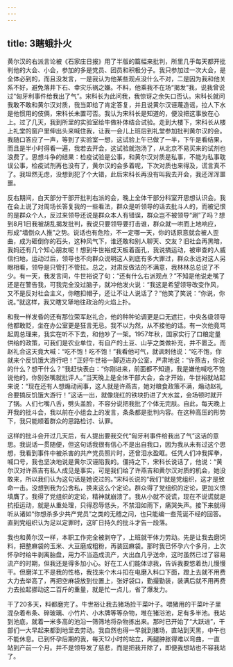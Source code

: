 ```yaml
---
---
---
```

title: 3瞎蛾扑火
---




黄尔汉的右派言论被《石家庄日报》用了半版的篇幅来批判，所里几乎每天都开批判他的大会、小会，参加的多是党员、团员和积极分子。我只参加过一次大会，是全体必到的，而且没发言，一是我认为他某些观点没什么不对，二是因为我和他关系不好，避免落井下石、幸灾乐祸之嫌。不料，他乘我不在场“揭发”我，说我曾说过“匈牙利事件给我出了气”。宋科长为此问我，我惊讶之余矢口否认。宋科长就问我敢不敢和黄尔汉对质，我当即给了肯定答复，并且说黄尔汉诬蔑造谣，拉人下水是他惯用的伎俩，宋科长未置可否。我认为宋科长是知道的，便没把这事放在心上。过了几天，我到所里的实验室给牛做补体结合试验。走到大楼下，宋科长从楼上礼堂的窗户里伸出头来喊住我，让我一会儿上班后到礼堂参加批判黄尔汉的会。我随口答应了一声，等到了实验室一想，这试验上午已做了一半，下午是看结果，而且是半小时得看一遍，我若去开会，这试验就泡汤了，从北京不易买来的试剂也浪费了。思想斗争的结果：检疫试验是公事，和黄尔汉对质是私事，不能为私事耽误公事，检疫试剂再也没有了，黄尔汉的会多着呢，下次对质也来得及，谎言真不了。我坦然无虑，没想到犯了个大错，此后宋科长再没有叫我去开会，我还浑浑噩噩。

反右期间，白天部分干部开批判右派的会，晚上全体干部分科室开思想认识会。我在会上说了对周场长答复我的一些看法，群众是听领导的话去批斗人的，而被记恨的是群众个人，反过来领导还说是群众本人有错误，群众岂不被领导“涮”了吗？想到8月1日我被胡乱揭发批判，我说只要领导要打击谁，群众就一哄而上地响应，形成“墙倒众人推”之势。说话也有危险，不一定哪一天，你的话原意就会被人歪曲，成为砸倒你的石头，这种风气下，谁还敢和别人聊天、交友？旧社会再黑暗，我妈还有几个知心朋友呢！想到牛世裕成天板着面孔，我说搞运动，被审查的人威信扫地，运动过后，领导也不向群众说明这人到底有多大罪过，群众永远对这人另眼相看，领导是只管打不管拉。总之，对肃反做法的不满意，我林林总总说了不少。有一天，我发言间，牛世裕说了句：“还有什么右派观点？”不知是他说走嘴了还是在警告我，可我完全没过脑子，就冲他发火说：“我这是希望领导改变作风，又不是反对社会主义，你瞎扣帽子，还让不让人说话了？”他笑了笑说：“你说，你说。”就这样，我又瞎又犟地往政治的火焰上扑。

和我一样发昏的还有那位荣军赵礼合，他的种种论调更是口无遮拦，中央各级领导他都敢贬，坐在办公室更是狂言无忌。我不以为然，从不接他的话。有一次他竟骂起周总理来，我实在听不下去，和他吵了一架。1957年秋，国家实行了口粮定量供给的政策，可我们是农业单位，有自产的土豆、山芋之类做补充，并不匮乏。而赵礼合这天竟大喊：“吃不饱！吃不饱！”我看他可气，就讽刺他说：“吃不饱，你就来个反饥饿大游行吧！”正好牛世裕一脚迈进办公室，严肃地说：“许燕吉，你说的什么？想干什么？”我赶快表白：“你刚进来，前面都不知道，我是嫌他喊吃不饱说他的，你别张嘴就批评人。”当天晚上是全体干部大会，会才开始，牛世裕就站起来说：“现在还有人想煽动闹事，这人就是许燕吉，她对粮食政策不满，煽动赵礼合要搞反饥饿大游行！”这话一出，就像烧红的铁块扔进了大水盆，会场顿时就开了锅。人们七嘴八舌，劈头盖脸，不容分说把我批了个体无完肤。自此，每天晚上开我的批斗会，我以前在小组会上的发言，条条都是批判内容。在这种高压的形势下，我只能顺着群众的思路检讨、认罪。

这样的批斗会开过几天后，有人提出要我交代“匈牙利事件给我出了气”这话的意思。我说话一贯随便，但这句话我很有信心不是出自我口，因为我从未有过这个思想，我看到事件中被杀害的共产党员照片时，还曾泪水盈眶。任凭人们冲我挥拳，喊口号，我也坚决地说是黄尔汉诬陷我的。僵持之下，宋科长说话了，他说：“黄尔汉对许燕吉有私人成见是事实，可是我们给了许燕吉和黄尔汉对质的机会，她没敢来，所以我们认为这句话是她说过的。”宋科长说的“我们”就是党组织，这才是致命一击。没想到我为公舍私，换来这么个定论。群众得了党组织的定论，更加义愤填膺了。我得了党组织的定论，精神就崩溃了。我从小就不说谎，现在不说谎就是抗拒运动，就是从重处理，只得忍辱低头，不禁泪如雨下，痛哭失声。接下来就得听从诸如“你想杀多少共产党员”之类的无稽之问，也只能编一些荒诞不经的回答。直到党组织认为足以定罪时，这旷日持久的批斗才告一段落。

我也和黄尔汉一样，本职工作完全被剥夺了，上班就干体力劳动。先是让我去磨饲料，把整麻袋的玉米、大豆磨成粗粉，再装回麻袋。那时我已怀孕六个多月，上次怀孕时给牛剥离胎盘，用力不当造成流产，大出血几乎送命，这时虽然已过了容易流产的时期，但我还是得多加小心。好在工人们能体谅我，告诉我要悠着劲儿慢慢干。但磨洋工不是我的性格，我找来个木斗扣在电磨入料口下面，蹬上去就不用费大力去举高了，再把空麻袋放到位置上，张好袋口，勤撮勤装，装满后就不用再费力去拉起挪动这二百斤的重量，就是忙一点儿，省了爆发力。

干了20多天，料都磨完了。牛世裕让我去猪场捡干菜叶子。喂猪用的干菜叶子里混杂着布条、碎玻璃、小竹片、小木牌等等杂物，堆在猪浴池，足有多半池。我站到池底，就着一米多高的池沿一筛筛地将杂物拣出来。那时已开始了“大跃进”，干部们一大早起来都到地里去劳动。我自然也得一早就到猪场，直站到天黑，中午也不能休息。已到怀孕后期的我，每天12小时的站立，两腿肿胀得难以弯曲，一直站到产前一个月。并不是领导发了慈悲，而是把我开除了，即便我想站也不容我站了。